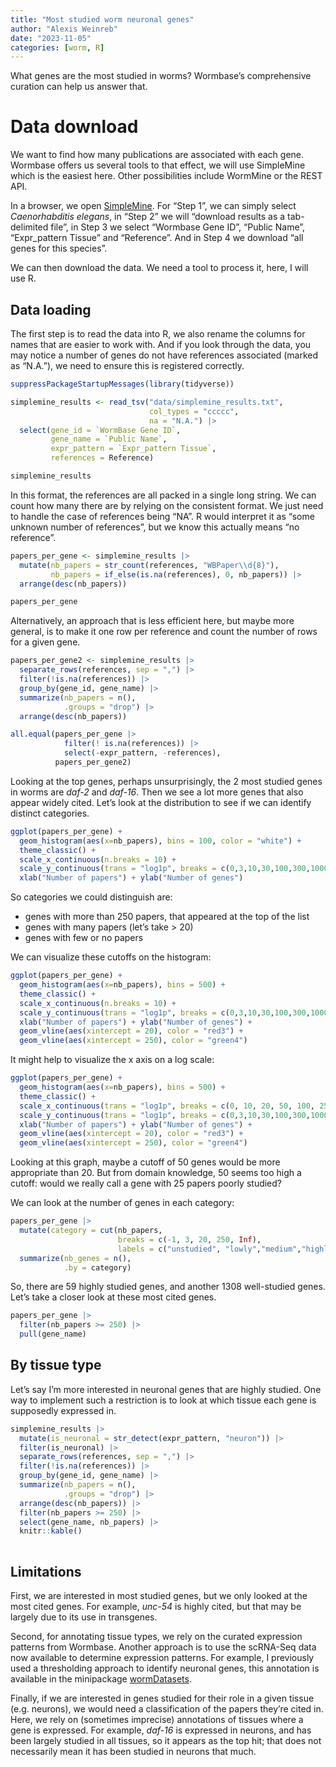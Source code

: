 ```yaml
---
title: "Most studied worm neuronal genes"
author: "Alexis Weinreb"
date: "2023-11-05"
categories: [worm, R]
---
```



What genes are the most studied in worms? Wormbase's comprehensive curation can help us answer that.

# Data download

We want to find how many publications are associated with each gene. Wormbase offers us several tools to that effect, we will use SimpleMine which is the easiest here. Other possibilities include WormMine or the REST API.

In a browser, we open [SimpleMine](https://wormbase.org//tools/mine/simplemine.cgi). For "Step 1", we can simply select *Caenorhabditis elegans*, in "Step 2" we will "download results as a tab-delimited file", in Step 3 we select "Wormbase Gene ID", "Public Name", "Expr_pattern Tissue" and "Reference". And in Step 4 we download "all genes for this species".

We can then download the data. We need a tool to process it, here, I will use R.

## Data loading

The first step is to read the data into R, we also rename the columns for names that are easier to work with. And if you look through the data, you may notice a number of genes do not have references associated (marked as "N.A."), we need to ensure this is registered correctly.

```r
suppressPackageStartupMessages(library(tidyverse))

simplemine_results <- read_tsv("data/simplemine_results.txt",
                               col_types = "ccccc",
                               na = "N.A.") |>
  select(gene_id = `WormBase Gene ID`,
         gene_name = `Public Name`,
         expr_pattern = `Expr_pattern Tissue`,
         references = Reference)

simplemine_results
```


In this format, the references are all packed in a single long string. We can count how many there are by relying on the consistent format. We just need to handle the case of references being "NA". R would interpret it as "some unknown number of references", but we know this actually means "no reference".

```r
papers_per_gene <- simplemine_results |>
  mutate(nb_papers = str_count(references, "WBPaper\\d{8}"),
         nb_papers = if_else(is.na(references), 0, nb_papers)) |>
  arrange(desc(nb_papers))

papers_per_gene
```

Alternatively, an approach that is less efficient here, but maybe more general, is to make it one row per reference and count the number of rows for a given gene.

```r
papers_per_gene2 <- simplemine_results |>
  separate_rows(references, sep = ",") |>
  filter(!is.na(references)) |>
  group_by(gene_id, gene_name) |>
  summarize(nb_papers = n(),
            .groups = "drop") |>
  arrange(desc(nb_papers))

all.equal(papers_per_gene |>
            filter(! is.na(references)) |>
            select(-expr_pattern, -references),
          papers_per_gene2)
```

Looking at the top genes, perhaps unsurprisingly, the 2 most studied genes in worms are *daf-2* and *daf-16*. Then we see a lot more genes that also appear widely cited. Let's look at the distribution to see if we can identify distinct categories.

```r
ggplot(papers_per_gene) +
  geom_histogram(aes(x=nb_papers), bins = 100, color = "white") +
  theme_classic() +
  scale_x_continuous(n.breaks = 10) +
  scale_y_continuous(trans = "log1p", breaks = c(0,3,10,30,100,300,1000,3000,10000)) +
  xlab("Number of papers") + ylab("Number of genes")
```

So categories we could distinguish are:

* genes with more than 250 papers, that appeared at the top of the list
* genes with many papers (let's take > 20)
* genes with few or no papers

We can visualize these cutoffs on the histogram:

```r
ggplot(papers_per_gene) +
  geom_histogram(aes(x=nb_papers), bins = 500) +
  theme_classic() +
  scale_x_continuous(n.breaks = 10) +
  scale_y_continuous(trans = "log1p", breaks = c(0,3,10,30,100,300,1000,3000,10000)) +
  xlab("Number of papers") + ylab("Number of genes") +
  geom_vline(aes(xintercept = 20), color = "red3") +
  geom_vline(aes(xintercept = 250), color = "green4")
```

It might help to visualize the x axis on a log scale:
```r
ggplot(papers_per_gene) +
  geom_histogram(aes(x=nb_papers), bins = 500) +
  theme_classic() +
  scale_x_continuous(trans = "log1p", breaks = c(0, 10, 20, 50, 100, 250, 1000)) +
  scale_y_continuous(trans = "log1p", breaks = c(0,3,10,30,100,300,1000,3000,10000)) +
  xlab("Number of papers") + ylab("Number of genes") +
  geom_vline(aes(xintercept = 20), color = "red3") +
  geom_vline(aes(xintercept = 250), color = "green4")
```

Looking at this graph, maybe a cutoff of 50 genes would be more appropriate than 20. But from domain knowledge, 50 seems too high a cutoff: would we really call a gene with 25 papers poorly studied?

We can look at the number of genes in each category:

```r
papers_per_gene |>
  mutate(category = cut(nb_papers,
                        breaks = c(-1, 3, 20, 250, Inf),
                        labels = c("unstudied", "lowly","medium","highly"))) |> 
  summarize(nb_genes = n(),
            .by = category)
```

So, there are 59 highly studied genes, and another 1308 well-studied genes. Let's take a closer look at these most cited genes.

```r
papers_per_gene |>
  filter(nb_papers >= 250) |>
  pull(gene_name)

```


## By tissue type

Let's say I'm more interested in neuronal genes that are highly studied. One way to implement such a restriction is to look at which tissue each gene is supposedly expressed in.

```r
simplemine_results |>
  mutate(is_neuronal = str_detect(expr_pattern, "neuron")) |>
  filter(is_neuronal) |>
  separate_rows(references, sep = ",") |>
  filter(!is.na(references)) |>
  group_by(gene_id, gene_name) |>
  summarize(nb_papers = n(),
            .groups = "drop") |>
  arrange(desc(nb_papers)) |>
  filter(nb_papers >= 250) |>
  select(gene_name, nb_papers) |>
  knitr::kable()
  
```


## Limitations

First, we are interested in most studied genes, but we only looked at the most cited genes. For example, *unc-54* is highly cited, but that may be largely due to its use in transgenes.

Second, for annotating tissue types, we rely on the curated expression patterns from Wormbase. Another approach is to use the scRNA-Seq data now available to determine expression patterns. For example, I previously used a thresholding approach to identify neuronal genes, this annotation is available in the minipackage [wormDatasets](https://github.com/AlexWeinreb/wormDatasets).

Finally, if we are interested in genes studied for their role in a given tissue (e.g. neurons), we would need a classification of the papers they're cited in. Here, we rely on (sometimes imprecise) annotations of tissues where a gene is expressed. For example, *daf-16* is expressed in neurons, and has been largely studied in all tissues, so it appears as the top hit; that does not necessarily mean it has been studied in neurons that much.
